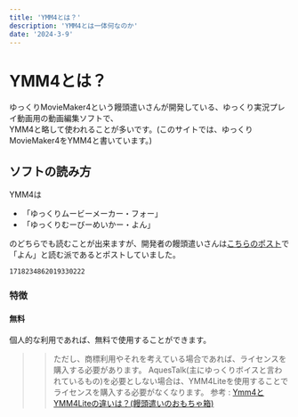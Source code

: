 ```yaml
---
title: 'YMM4とは？'
description: 'YMM4とは一体何なのか'
date: '2024-3-9'
---
```

# YMM4とは？
ゆっくりMovieMaker4という饅頭遣いさんが開発している、ゆっくり実況プレイ動画用の動画編集ソフトで、  
YMM4と略して使われることが多いです。(このサイトでは、ゆっくりMovieMaker4をYMM4と書いています。)

## ソフトの読み方
YMM4は

- 「ゆっくりムービーメーカー・フォー」
- 「ゆっくりむーびーめいかー・よん」

のどちらでも読むことが出来ますが、開発者の饅頭遣いさんは[こちらのポスト](https://x.com/manju_summoner/status/1718234862019330222)で「よん」と読む派であるとポストしていました。

```tweet
1718234862019330222
```

### 特徴
#### 無料
個人的な利用であれば、無料で使用することができます。
>> ただし、商標利用やそれを考えている場合であれば、ライセンスを購入する必要があります。
>> AquesTalk(主にゆっくりボイスと言われているもの)を必要としない場合は、YMM4Liteを使用することでライセンスを購入する必要がなくなります。
>> 参考 : [Ymm4とYMM4Liteの違いは？(饅頭遣いのおもちゃ箱)](https://manjubox.net/ymm4/faq/etc/YMM4Lite/)